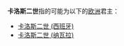 '''卡洛斯二世'''指的可能为以下的[[欧洲|欧洲]]君主：

* [[卡洛斯二世_(西班牙)|卡洛斯二世 (西班牙)]]
* [[查理二世_(纳瓦拉)|卡洛斯二世 (纳瓦拉)]]

{{disambig|Cat=五字封號消歧義}}